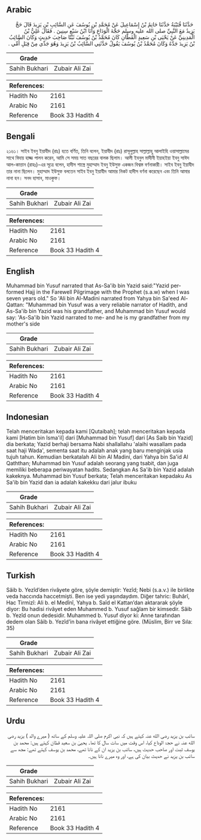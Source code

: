 ## Arabic

<div dir="rtl" lang="ar" style={{fontSize:'larger',backgroundColor:'#f8f9fa',padding:20}}>‏ حَدَّثَنَا قُتَيْبَةُ حَدَّثَنَا حَاتِمُ بْنُ إِسْمَاعِيلَ عَنْ مُحَمَّدِ بْنِ يُوسُفَ عَنِ السَّائِبِ بْنِ يَزِيدَ قَالَ حَجَّ يَزِيدُ مَعَ النَّبِيِّ صلى الله عليه وسلم حَجَّةَ الْوَدَاعِ وَأَنَا ابْنُ سَبْعِ سِنِينَ ‏.‏ فَقَالَ عَلِيُّ بْنُ الْمَدِينِيِّ عَنْ يَحْيَى بْنِ سَعِيدٍ الْقَطَّانِ كَانَ مُحَمَّدُ بْنُ يُوسُفَ ثَبْتًا صَاحِبَ حَدِيثٍ وَكَانَ السَّائِبُ بْنُ يَزِيدَ جَدَّهُ وَكَانَ مُحَمَّدُ بْنُ يُوسُفَ يَقُولُ حَدَّثَنِي السَّائِبُ بْنُ يَزِيدَ وَهُوَ جَدِّي مِنْ قِبَلِ أُمِّي ‏.‏</div><div style={{backgroundColor:'#f8f9fa',padding:20, marginBottom: 10}}><table>
      <thead>
        <tr>
          <th>Grade</th>
          <th></th>
        </tr>
      </thead>
      <tbody>
<tr><td>Sahih Bukhari</td><td>Zubair Ali Zai</td></tr></tbody></table><table>
        <thead>
          <tr>
            <th>References:</th>
            <th></th>
          </tr>
        </thead>
        <tbody><tr><td>Hadith No</td><td>2161</td></tr><tr><td>Arabic No</td><td>2161</td></tr><tr><td>Reference</td><td>Book 33 Hadith 4</td></tr></tbody></table></div>

## Bengali

<div dir="ltr" lang="bn" style={{fontSize:'larger',backgroundColor:'#f8f9fa',padding:20}}>২১৬১। সাইব ইবনু ইয়াযীদ (রাঃ) হতে বর্ণিত, তিনি বলেন, ইয়াযীদ (রাঃ) রাসূলুল্লাহ সাল্লাল্লাহু আলাইহি ওয়াসাল্লামের সাথে বিদায় হাজ্জ পালন করেন, আমি সে সময় সাত বছরের বালক ছিলাম। আলী ইবনুল মাদীনী ইয়াহইয়া ইবনু সাঈদ আল-কাত্তান (রাহঃ)-এর সূত্রে বলেন, হাদীস শাস্ত্রে মুহাম্মাদ ইবনু ইউসুফ একজন বিশ্বস্ত বর্ণনাকারী। সাইব ইবনু ইয়াযীদ তার নানা ছিলেন। মুহাম্মাদ ইউসুফ বলতেন সাইব ইবনু ইয়াযীদ আমার নিকট হাদীস বর্ণনা করেছেন এবং তিনি আমার নানা হন। সনদ হাসান, মাওকুফ।</div><div style={{backgroundColor:'#f8f9fa',padding:20, marginBottom: 10}}><table>
      <thead>
        <tr>
          <th>Grade</th>
          <th></th>
        </tr>
      </thead>
      <tbody>
<tr><td>Sahih Bukhari</td><td>Zubair Ali Zai</td></tr></tbody></table><table>
        <thead>
          <tr>
            <th>References:</th>
            <th></th>
          </tr>
        </thead>
        <tbody><tr><td>Hadith No</td><td>2161</td></tr><tr><td>Arabic No</td><td>2161</td></tr><tr><td>Reference</td><td>Book 33 Hadith 4</td></tr></tbody></table></div>

## English

<div dir="ltr" lang="en" style={{fontSize:'larger',backgroundColor:'#f8f9fa',padding:20}}>Muhammad bin Yusuf narrated that As-Sa'ib bin Yazid said:"Yazid performed Hajj in the Farewell Pilgrimage with the Prophet (s.a.w) when I was seven years old." So 'Ali bin Al-Madini narrated from Yahya bin Sa'eed Al-Qattan: "Muhammad bin Yusuf was a very reliable narrator of Hadith, and As-Sa'ib bin Yazid was his grandfather, and Muhammad bin Yusuf would say: 'As-Sa'ib bin Yazid narrated to me- and he is my grandfather from my mother's side</div><div style={{backgroundColor:'#f8f9fa',padding:20, marginBottom: 10}}><table>
      <thead>
        <tr>
          <th>Grade</th>
          <th></th>
        </tr>
      </thead>
      <tbody>
<tr><td>Sahih Bukhari</td><td>Zubair Ali Zai</td></tr></tbody></table><table>
        <thead>
          <tr>
            <th>References:</th>
            <th></th>
          </tr>
        </thead>
        <tbody><tr><td>Hadith No</td><td>2161</td></tr><tr><td>Arabic No</td><td>2161</td></tr><tr><td>Reference</td><td>Book 33 Hadith 4</td></tr></tbody></table></div>

## Indonesian

<div dir="ltr" lang="id" style={{fontSize:'larger',backgroundColor:'#f8f9fa',padding:20}}>Telah menceritakan kepada kami [Qutaibah]; telah menceritakan kepada kami [Hatim bin Isma'il] dari [Muhammad bin Yusuf] dari [As Saib bin Yazid] dia berkata; Yazid berhaji bersama Nabi shallallahu 'alaihi wasallam pada saat haji Wada', sementa saat itu adalah anak yang baru menginjak usia tujuh tahun. Kemudian berkatalah Ali bin Al Madini, dari Yahya bin Sa'id Al Qaththan; Muhammad bin Yusuf adalah seorang yang tsabit, dan juga memiliki beberapa periwayatan hadits. Sedangkan As Sa'ib bin Yazid adalah kakeknya. Muhammad bin Yusuf berkata; Telah menceritakan kepadaku As Sa'ib bin Yazid dan ia adalah kakekku dari jalur ibuku</div><div style={{backgroundColor:'#f8f9fa',padding:20, marginBottom: 10}}><table>
      <thead>
        <tr>
          <th>Grade</th>
          <th></th>
        </tr>
      </thead>
      <tbody>
<tr><td>Sahih Bukhari</td><td>Zubair Ali Zai</td></tr></tbody></table><table>
        <thead>
          <tr>
            <th>References:</th>
            <th></th>
          </tr>
        </thead>
        <tbody><tr><td>Hadith No</td><td>2161</td></tr><tr><td>Arabic No</td><td>2161</td></tr><tr><td>Reference</td><td>Book 33 Hadith 4</td></tr></tbody></table></div>

## Turkish

<div dir="ltr" lang="tr" style={{fontSize:'larger',backgroundColor:'#f8f9fa',padding:20}}>Sâib b. Yezîd’den rivâyete göre, şöyle demiştir: Yezîd; Nebi (s.a.v.) ile birlikte veda haccında haccetmişti. Ben ise yedi yaşındaydım. Diğer tahric: Buhârî, Hac Tirmizî: Ali b. el Medînî, Yahya b. Saîd el Kattan’dan aktararak şöyle diyor: Bu hadisi rivâyet eden Muhammed b. Yusuf sağlam bir kimsedir. Sâib b. Yezîd onun dedesidir. Muhammed b. Yusuf diyor ki: Anne tarafından dedem olan Sâib b. Yezîd’in bana rivâyet ettiğine göre. (Müslim, Birr ve Sıla: 35)</div><div style={{backgroundColor:'#f8f9fa',padding:20, marginBottom: 10}}><table>
      <thead>
        <tr>
          <th>Grade</th>
          <th></th>
        </tr>
      </thead>
      <tbody>
<tr><td>Sahih Bukhari</td><td>Zubair Ali Zai</td></tr></tbody></table><table>
        <thead>
          <tr>
            <th>References:</th>
            <th></th>
          </tr>
        </thead>
        <tbody><tr><td>Hadith No</td><td>2161</td></tr><tr><td>Arabic No</td><td>2161</td></tr><tr><td>Reference</td><td>Book 33 Hadith 4</td></tr></tbody></table></div>

## Urdu

<div dir="rtl" lang="ur" style={{fontSize:'larger',backgroundColor:'#f8f9fa',padding:20}}>سائب بن یزید رضی الله عنہ کہتے ہیں کہ نبی اکرم صلی اللہ علیہ وسلم کے ساتھ ( میرے والد ) یزید رضی الله عنہ نے حجۃ الوداع کیا، اس وقت میں سات سال کا تھا۔ یحییٰ بن سعید قطان کہتے ہیں: محمد بن یوسف ثبت اور صاحب حدیث ہیں، سائب بن یزید ان کے نانا تھے، محمد بن یوسف کہتے تھے: مجھ سے سائب بن یزید نے حدیث بیان کی ہے، اور وہ میرے نانا ہیں۔</div><div style={{backgroundColor:'#f8f9fa',padding:20, marginBottom: 10}}><table>
      <thead>
        <tr>
          <th>Grade</th>
          <th></th>
        </tr>
      </thead>
      <tbody>
<tr><td>Sahih Bukhari</td><td>Zubair Ali Zai</td></tr></tbody></table><table>
        <thead>
          <tr>
            <th>References:</th>
            <th></th>
          </tr>
        </thead>
        <tbody><tr><td>Hadith No</td><td>2161</td></tr><tr><td>Arabic No</td><td>2161</td></tr><tr><td>Reference</td><td>Book 33 Hadith 4</td></tr></tbody></table></div>